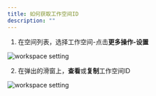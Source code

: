 ```yaml
---
title: 如何获取工作空间ID
description: ""
---
```


1. 在空间列表，选择工作空间-点击**更多操作-设置**

![workspace setting](../images/get_workspace_id_step_1.png)

2. 在弹出的滑窗上，**查看**或**复制**工作空间ID

![workspace setting](../images/get_workspace_id_step_2.png)